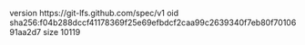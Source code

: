 version https://git-lfs.github.com/spec/v1
oid sha256:f04b288dccf41178369f25e69efbdcf2caa99c2639340f7eb80f7010691aa2d7
size 10119
